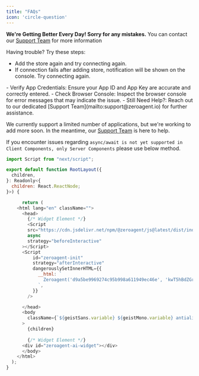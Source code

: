 ```yaml
---
title: "FAQs" 
icon: 'circle-question'
---
```


**We're Getting Better Every Day! Sorry for any mistakes.** You can contact our [Support Team](mailto:support@zeroagent.io) for more information

<Accordion title="Shopify Store Connection Issues">

Having trouble? Try these steps:

- Add the store again and try connecting again.
- If connection fails after adding store, notification will be shown on the console. Try connecting again.

</Accordion>

<Accordion title="Troubleshooting: Chat Widget Not Displaying">
- Verify App Credentials: Ensure your App ID and App Key are accurate and correctly entered.
- Check Browser Console: Inspect the browser console for error messages that may indicate the issue.
- Still Need Help?: Reach out to our dedicated [Support Team](mailto:support@zeroagent.io) for further assistance.
</Accordion>


<Accordion title="SDK Not supporting the application">

We currently support a limited number of applications, but we're working to add more soon. In the meantime, our [Support Team](mailto:support@zeroagent.io) is here to help.

</Accordion>

<Accordion title="Troubleshooting: Error adding Zeroagent in Next JS">

If you encounter issues regarding `async/await is not yet supported in Client Components, only Server Components` please use below method.

```js app/layout.tsx
import Script from "next/script"; 

export default function RootLayout({
  children,
}: Readonly<{
  children: React.ReactNode;
}>) {

      return (
    <html lang="en" className="">
      <head>
        {/* Widget Element */}
        <Script
        src="https://cdn.jsdelivr.net/npm/@zeroagent/js@latest/dist/index.js" 
        async
        strategy="beforeInteractive"
      ></Script>
      <Script
          id="zeroagent-init"
          strategy="afterInteractive"
          dangerouslySetInnerHTML={{
            __html: `
              Zeroagent('d9a5be9969274c95b998a611949ec46e', 'kwT5hBdZGr_RykXJTRscOvXBx93QGVoRJfz-EzhZLdo');
            `,
          }}          
        />

      </head>
      <body
        className={`${geistSans.variable} ${geistMono.variable} antialiased`}
      >
        {children}
        
        {/* Widget Element */}
      <div id="zeroagent-ai-widget"></div>
      </body> 
    </html>
  );
}
```
</Accordion>